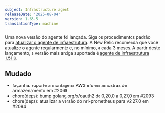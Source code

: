 ```yaml
---
subject: Infrastructure agent
releaseDate: '2025-08-04'
version: 1.65.5
translationType: machine
---
```


Uma nova versão do agente foi lançada. Siga os procedimentos padrão para [atualizar o agente de infraestrutura](https://docs.newrelic.com/docs/infrastructure/install-configure-manage-infrastructure/update-or-uninstall/update-infrastructure-agent). A New Relic recomenda que você atualize o agente regularmente e, no mínimo, a cada 3 meses. A partir deste lançamento, a versão mais antiga suportada é [agente de infraestrutura 1.51.0](https://docs.newrelic.com/docs/release-notes/infrastructure-release-notes/infrastructure-agent-release-notes/new-relic-infrastructure-agent-1510/).

## Mudado

* façanha: suporte a montagens AWS efs em amostras de armazenamento em #2069
* chore(deps): bump golang.org/x/oauth2 de 0,20,0 a 0,27,0 em #2093
* chore(deps): atualizar a versão do nri-prometheus para v2.27.0 em #2094